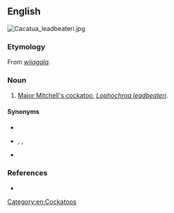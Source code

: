 ==English==
[[Image:Cacatua_leadbeateri.jpg|thumb|right]]
{{wikipedia|Major Mitchell's cockatoo}}

===Etymology===
From {{etyl|wrh|en}} ''[[wijagala]]''.

===Noun===
{{en-noun}}

# [[Major Mitchell's cockatoo]], ''[[Lophochroa leadbeateri]]''.

====Synonyms====
* {{l|en|Leadbeater's cockatoo}}
* {{l|en|Major Mitchell's cockatoo}}, {{l|en|Major Mitchell cockatoo}}, {{l|en|Major Mitchell parrot}}
* {{l|en|Pink cockatoo}}

===References===
* {{cite-book|author=Dixon, R. M. W., Bruce Moore, W. S. Ramson, Mandy Thomas|year=2006|title=Australian Aboriginal Words in English: Their Origin and Meaning|edition=2nd ed.|publisher=Oxford University Press|isbn=0-19-554073-5|page=88}}

[[Category:en:Cockatoos]]
